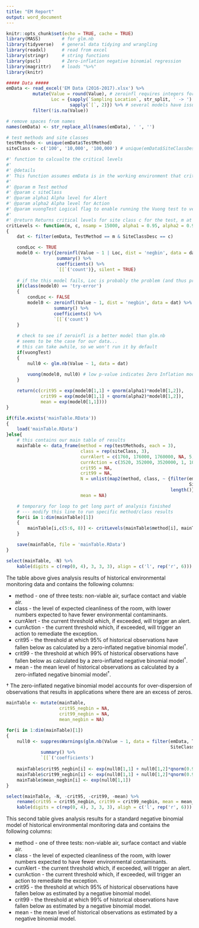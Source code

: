 ```yaml
---
title: "EM Report"
output: word_document
---
```


```r
knitr::opts_chunk$set(echo = TRUE, cache = TRUE)
library(MASS)        # for glm.nb
library(tidyverse)   # general data tidying and wrangling
library(readxl)      # read from excel
library(stringr)     # string functions
library(pscl)        # Zero-inflation negative binomial regression
library(magrittr)    # loads "%>%"
library(knitr)

##### Data #####
emData <- read_excel('EM Data (2016-2017).xlsx') %>%
          mutate(Value = round(Value), # zeroinfl requires integers for Value - might be on a different scale
                 Loc = {sapply(`Sampling Location`, str_split, ' -> ') %>%
                        sapply(`[`, 2)}) %>% # several models have issues with number of locations - do by room
          filter(!is.na(Value))

# remove spaces from names
names(emData) <- str_replace_all(names(emData), ' ', '')

# test methods and site classes
testMethods <- unique(emData$TestMethod)
siteClass <- c('100', '10,000', '100,000') # unique(emData$SiteClassDesc)
```


```r
#' function to calcualte the critical levels
#'
#' @details
#' This function assumes emData is in the working environment that critLevels() is called from.
#'
#' @param m Test method
#' @param c siteClass
#' @param alpha1 Alpha level for Alert
#' @param alpha2 Alpha level for Action
#' @param vuongTest Logical flag to enable running the Vuong test to verify that the zero-invlated model is better than standard negative binomial regression
#' 
#' @return Returns critical levels for site class c for the test, m at two levels: alpha1 and alpha2.
critLevels <- function(m, c, nsamp = 15000, alpha1 = 0.95, alpha2 = 0.99, vuongTest = FALSE)
{
    dat <- filter(emData, TestMethod == m & SiteClassDesc == c)

    condLoc <- TRUE
    model0 <- try({zeroinfl(Value ~ 1 | Loc, dist = 'negbin', data = dat) %>%
                   summary() %>%
                   coefficients() %>%
                   `[[`('count')}, silent = TRUE)
        
    # if the this model fails, Loc is probably the problem (and thus probably not important for the model)
    if(class(model0) == 'try-error')
    {
        condLoc <- FALSE
        model0 <- zeroinfl(Value ~ 1, dist = 'negbin', data = dat) %>%
                  summary() %>%
                  coefficients() %>%
                  `[[`('count')
    }
        
    # check to see if zeroinfl is a better model than glm.nb
    # seems to be the case for our data...
    # this can take awhile, so we won't run it by default
    if(vuongTest)
    {
        null0 <- glm.nb(Value ~ 1, data = dat)
    
        vuong(model0, null0) # low p-value indicates Zero Inflation model is better
    }

    return(c(crit95 = exp(model0[1,1] + qnorm(alpha1)*model0[1,2]),
             crit99 = exp(model0[1,1] + qnorm(alpha2)*model0[1,2]),
             mean = exp(model0[1,1])))
}

if(file.exists('mainTable.RData'))
{
    load('mainTable.RData')
}else{
    # this contains our main table of results
    mainTable <- data_frame(method = rep(testMethods, each = 3),
                            class = rep(siteClass, 3),
                            currAlert = c(1760, 176000, 1760000, NA, 5, 50, 0, 5, 25),
                            currAction = c(3520, 352000, 3520000, 1, 10, 100, 1, 10, 50),
                            crit95 = NA,
                            crit99 = NA,
                            N = unlist(map2(method, class, ~ {filter(emData, TestMethod == .x &
                                                                     SiteClassDesc == .y)$Value %>%
                                                              length()})),
                            mean = NA)

    # temporary for loop to get long part of analysis finished
    # --- modify this line to run specific method/class results
    for(i in 1:dim(mainTable)[1])
    {
        mainTable[i,c(5:6, 8)] <- critLevels(mainTable$method[i], mainTable$class[i])
    }

    save(mainTable, file = 'mainTable.RData')
}
```

```r
select(mainTable, -N) %>%
    kable(digits = c(rep(0, 4), 3, 3, 3), align = c('l', rep('r', 6)))
```

The table above gives analysis results of historical environmental monitoring data and contains the following columns:

 * method - one of three tests: non-viable air, surface contact and viable air.
 * class - the level of expected cleanliness of the room, with lower numbers expected to have fewer environmental contaminants.
 * currAlert - the current threshold which, if exceeded, will trigger an alert.
 * currAction - the current threshold which, if exceeded, will trigger an action to remediate the exception.
 * crit95 - the threshold at which 95% of historical observations have fallen below as calculated by a zero-inflated negative binomial model^†^.
 * crit99 - the threshold at which 99% of historical observations have fallen below as calculated by a zero-inflated negative binomial model^†^.
 * mean - the mean level of historical observations as calculated by a zero-inflated negative binomial model^†^.
 
† The zero-inflated negative binomial model accounts for over-dispersion of observations that results in applications where there are an excess of zeros.

\newline

\newline

```r

mainTable <- mutate(mainTable,
                    crit95_negbin = NA,
                    crit99_negbin = NA,
                    mean_negbin = NA)

for(i in 1:dim(mainTable)[1])
{
    null0 <- suppressWarnings(glm.nb(Value ~ 1, data = filter(emData, TestMethod == mainTable$method[i] & 
                                                              SiteClassDesc == mainTable$class[i]))) %>%
             summary() %>%
             `[[`('coefficients')
    
    mainTable$crit95_negbin[i] <- exp(null0[1,1] + null0[1,2]*qnorm(0.95))
    mainTable$crit99_negbin[i] <- exp(null0[1,1] + null0[1,2]*qnorm(0.99))
    mainTable$mean_negbin[i] <- exp(null0[1,1])
}

select(mainTable, -N, -crit95, -crit99, -mean) %>%
    rename(crit95 = crit95_negbin, crit99 = crit99_negbin, mean = mean_negbin) %>%
    kable(digits = c(rep(0, 4), 3, 3, 3), aligh = c('l', rep('r', 6)))
```

This second table gives analysis results for a standard negative binomial model of historical environmental monitoring data and contains the following columns:

  * method - one of three tests: non-viable air, surface contact and viable air.
  * class - the level of expected cleanliness of the room, with lower numbers expected to have fewer environmental contaminants.
  * currAlert - the current threshold which, if exceeded, will trigger an alert.
  * currAction - the current threshold which, if exceeded, will trigger an action to remediate the exception.
  * crit95 - the threshold at which 95% of historical observations have fallen below as estimated by a negative binomial model.
  * crit99 - the threshold at which 99% of historical observations have fallen below as estimated by a negative binomial model.
  * mean - the mean level of historical observations as estimated by a negative binomial model.
  